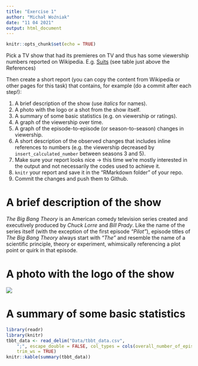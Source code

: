 ```yaml
---
title: "Exercise 1"
author: "Michał Woźniak"
date: "11 04 2021"
output: html_document
---
```


```r
knitr::opts_chunk$set(echo = TRUE)
```

Pick a TV show that had its premieres on TV and thus has some viewership numbers reported on Wikipedia.
E.g. [Suits](https://en.wikipedia.org/wiki/List_of_Suits_episodes) (see table just above the References)

Then create a short report (you can copy the content from Wikipedia or other pages for this task) that contains, for example (do a commit after each step!):

1. A brief description of the show (use _italics_ for names).
2. A photo with the logo or a shot from the show itself.
3. A summary of some basic statistics (e.g. on viewership or ratings).
4. A graph of the viewership over time.
5. A graph of the episode-to-episode (or season-to-season) changes in viewership.
6. A short description of the observed changes that includes inline references to numbers (e.g. the viewership decreased by `insert_calculated_number` between seasons 3 and 5).
7. Make sure your report looks nice -> this time we're mostly interested in the output and not necessarily the codes used to achieve it.
7. `knitr` your report and save it in the "RMarkdown folder" of your repo. 
8. Commit the changes and push them to Github.


# A brief description of the show
_The Big Bang Theory_ is an American comedy television series created and executively produced by _Chuck Lorre_ and _Bill Prady_. Like the name of the series itself (with the exception of the first episode _"Pilot"_), episode titles of _The Big Bang Theory_ always start with _"The"_ and resemble the name of a scientific principle, theory or experiment, whimsically referencing a plot point or quirk in that episode.

# A photo with the logo of the show
![](https://upload.wikimedia.org/wikipedia/commons/thumb/1/13/TBBT_logo.svg/195px-TBBT_logo.svg.png)

# A summary of some basic statistics
```r
library(readr)
library(knitr)
tbbt_data <- read_delim("Data/tbbt_data.csv", 
    ";", escape_double = FALSE, col_types = cols(overall_number_of_episode = col_integer()), 
    trim_ws = TRUE)
knitr::kable(summary(tbbt_data))
```


























